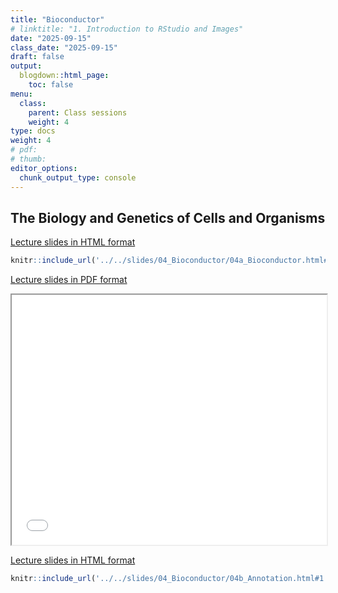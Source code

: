 ```yaml
---
title: "Bioconductor"
# linktitle: "1. Introduction to RStudio and Images"
date: "2025-09-15"
class_date: "2025-09-15"
draft: false
output:
  blogdown::html_page:
    toc: false
menu:
  class:
    parent: Class sessions
    weight: 4
type: docs
weight: 4
# pdf: 
# thumb: 
editor_options: 
  chunk_output_type: console
---
```


## The Biology and Genetics of Cells and Organisms

<a href="../../slides/04_Bioconductor/04a_Bioconductor.html#1" target="_blank">Lecture slides in HTML format</a>

```r
knitr::include_url('../../slides/04_Bioconductor/04a_Bioconductor.html#1')
```

<a href="../../slides/04_Bioconductor/BiocIntro_ExpressionSet_Overview.pdf" target="_blank">Lecture slides in PDF format</a>

<iframe src="../../slides/04_Bioconductor/BiocIntro_ExpressionSet_Overview.pdf" width="100%" height="400px"></iframe>


<a href="../../slides/04_Bioconductor/04b_Annotation.html#1" target="_blank">Lecture slides in HTML format</a>

```r
knitr::include_url('../../slides/04_Bioconductor/04b_Annotation.html#1')
```

